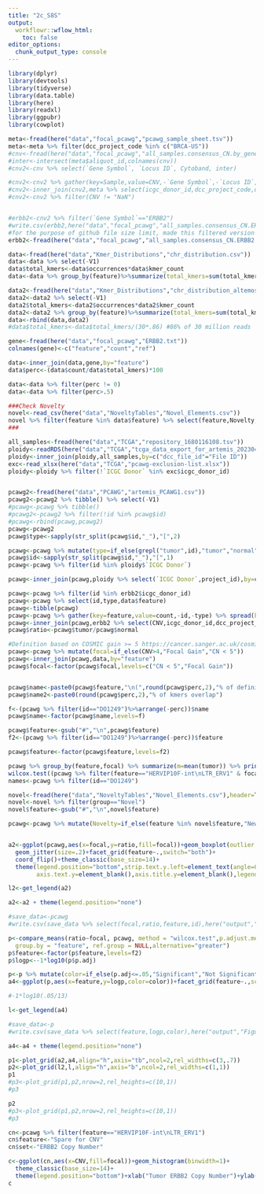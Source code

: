 ```yaml
---
title: "2c_S8S"
output:
  workflowr::wflow_html:
    toc: false
editor_options:
  chunk_output_type: console
---
```


```r
library(dplyr)
library(devtools)
library(tidyverse)
library(data.table)
library(here)
library(readxl)
library(ggpubr)
library(cowplot)


```

```r

meta<-fread(here("data","focal_pcawg","pcawg_sample_sheet.tsv"))
meta<-meta %>% filter(dcc_project_code %in% c("BRCA-US"))
#cnv<-fread(here("data","focal_pcawg","all_samples.consensus_CN.by_gene.170214.txt"))
#inter<-intersect(meta$aliquot_id,colnames(cnv))
#cnv2<-cnv %>% select(`Gene Symbol`, `Locus ID`, Cytoband, inter)

#cnv2<-cnv2 %>% gather(key=Sample,value=CNV,-`Gene Symbol`,-`Locus ID`,-Cytoband)
#cnv2<-inner_join(cnv2,meta %>% select(icgc_donor_id,dcc_project_code,dcc_specimen_type,aliquot_id),by=c("Sample"="aliquot_id"))
#cnv2<-cnv2 %>% filter(CNV != "NaN")


#erbb2<-cnv2 %>% filter(`Gene Symbol`=="ERBB2")
#write.csv(erbb2,here("data","focal_pcawg","all_samples.consensus_CN.ERBB2.csv"))
#for the purpose of github file size limit, made this filtered version for plotting
erbb2<-fread(here("data","focal_pcawg","all_samples.consensus_CN.ERBB2.csv")) %>% select(-V1)

data<-fread(here("data","Kmer_Distributions","chr_distribution.csv"))
data<-data %>% select(-V1)
data$total_kmers<-data$occurrences*data$kmer_count
data<-data %>% group_by(feature)%>%summarize(total_kmers=sum(total_kmers))

data2<-fread(here("data","Kmer_Distributions","chr_distribution_altemose.csv"))
data2<-data2 %>% select(-V1)
data2$total_kmers<-data2$occurrences*data2$kmer_count
data2<-data2 %>% group_by(feature)%>%summarize(total_kmers=sum(total_kmers))
data<-rbind(data,data2)
#data$total_kmers<-data$total_kmers/(30*.86) #86% of 30 million reads

gene<-fread(here("data","focal_pcawg","ERBB2.txt"))
colnames(gene)<-c("feature","count","ref")

data<-inner_join(data,gene,by="feature")
data$perc<-(data$count/data$total_kmers)*100

data<-data %>% filter(perc != 0)
data<-data %>% filter(perc>.5)

###Check Novelty
novel<-read_csv(here("data","NoveltyTables","Novel_Elements.csv"))
novel %>% filter(feature %in% data$feature) %>% select(feature,Novelty,group) %>% rename("Subfamily status"="Novelty")
###

all_samples<-fread(here("data","TCGA","repository_1680116108.tsv"))
ploidy<-readRDS(here("data","TCGA","tcga_data_export_for_artemis_20230404.rds"))
ploidy<-inner_join(ploidy,all_samples,by=c("dcc_file_id"="File ID"))
exc<-read_xlsx(here("data","TCGA","pcawg-exclusion-list.xlsx"))
ploidy<-ploidy %>% filter(!`ICGC Donor` %in% exc$icgc_donor_id)


pcawg2<-fread(here("data","PCAWG","artemis_PCAWG1.csv"))
pcawg2<-pcawg2 %>% tibble() %>% select(-V1)
#pcawg<-pcawg %>% tibble()
#pcawg2<-pcawg2 %>% filter(!id %in% pcawg$id)
#pcawg<-rbind(pcawg,pcawg2)
pcawg<-pcawg2
pcawg$type<-sapply(str_split(pcawg$id,"_"),"[",2)

pcawg<-pcawg %>% mutate(type=if_else(grepl("tumor",id),"tumor","normal"))
pcawg$id<-sapply(str_split(pcawg$id,"_"),"[",1)
pcawg<-pcawg %>% filter(id %in% ploidy$`ICGC Donor`)

pcawg<-inner_join(pcawg,ploidy %>% select(`ICGC Donor`,project_id),by=c("id"="ICGC Donor"))

pcawg<-pcawg %>% filter(id %in% erbb2$icgc_donor_id)
pcawg<-pcawg %>% select(id,type,data$feature)
pcawg<-tibble(pcawg)
pcawg<-pcawg %>% gather(key=feature,value=count,-id,-type) %>% spread(key=type,value=count)
pcawg<-inner_join(pcawg,erbb2 %>% select(CNV,icgc_donor_id,dcc_project_code),by=c("id"="icgc_donor_id"))
pcawg$ratio<-pcawg$tumor/pcawg$normal

#Definition based on COSMIC gain >= 5 https://cancer.sanger.ac.uk/cosmic/help/cnv/overview
pcawg<-pcawg %>% mutate(focal=if_else(CNV>4,"Focal Gain","CN < 5"))
pcawg<-inner_join(pcawg,data,by="feature")
pcawg$focal<-factor(pcawg$focal,levels=c("CN < 5","Focal Gain"))


pcawg$name<-paste0(pcawg$feature,"\n(",round(pcawg$perc,2),"% of defining kmers)")
pcawg$name2<-paste0(round(pcawg$perc,2),"% of kmers overlap")

f<-(pcawg %>% filter(id=="DO1249")%>%arrange(-perc))$name
pcawg$name<-factor(pcawg$name,levels=f)

```

```r
pcawg$feature<-gsub("#","\n",pcawg$feature)
f2<-(pcawg %>% filter(id=="DO1249")%>%arrange(-perc))$feature

pcawg$feature<-factor(pcawg$feature,levels=f2)

pcawg %>% group_by(feature,focal) %>% summarize(m=mean(tumor)) %>% print(n=1000)
wilcox.test((pcawg %>% filter(feature=="HERVIP10F-int\nLTR_ERV1" & focal=="CN < 5"))$tumor,(pcawg %>% filter(feature=="HERVIP10F-int\nLTR_ERV1" & focal=="Focal Gain"))$tumor,alternative="less")
names<-pcawg %>% filter(id=="DO1249")

novel<-fread(here("data","NoveltyTables","Novel_Elements.csv"),header=T)
novel<-novel %>% filter(group=="Novel")
novel$feature<-gsub("#","\n",novel$feature)

pcawg<-pcawg %>% mutate(Novelty=if_else(feature %in% novel$feature,"Newly identified as altered in cancer","Prior Evidence"))


a2<-ggplot(pcawg,aes(x=focal,y=ratio,fill=focal))+geom_boxplot(outlier.shape=NA,width=.5)+
  geom_jitter(size=.2)+facet_grid(feature~.,switch="both")+
  coord_flip()+theme_classic(base_size=14)+
  theme(legend.position="bottom",strip.text.y.left=element_text(angle=0,face="bold"),strip.background = element_blank(),
        axis.text.y=element_blank(),axis.title.y=element_blank(),legend.title=element_blank(),strip.placement="outside",legend.text = element_text(size=18),plot.title = element_text(hjust = 1))+ylab("Ratio of Tumor:Normal kmer count")+labs(fill="")+geom_text(data=names, aes(x = "CN < 5", y = 1.8,label=name2,group=feature),alpha=1)+ggtitle("Breast Cancer - ERBB2 Region")

l2<-get_legend(a2)

a2<-a2 + theme(legend.position="none")

#save_data<-pcawg
#write.csv(save_data %>% select(focal,ratio,feature,id),here("output","Figure_Data_Files","Fig2c_left.csv"))

```


```r
p<-compare_means(ratio~focal, pcawg, method = "wilcox.test",p.adjust.method="BH",paired = FALSE,
  group.by = "feature", ref.group = NULL,alternative="greater")
p$feature<-factor(p$feature,levels=f2)
p$logp<--1*log10(p$p.adj)

p<-p %>% mutate(color=if_else(p.adj<=.05,"Significant","Not Significant"))
a4<-ggplot(p,aes(x=feature,y=logp,color=color))+facet_grid(feature~.,scales="free_y")+coord_flip()+geom_point()+theme_classic(base_size=14)+theme(axis.text.y=element_blank(),strip.text=element_blank(),axis.title.y = element_blank(),legend.title=element_blank(),legend.position="bottom",legend.text = element_text(size=18),legend.key.size = unit(3,"line"))+ylab("p-val\n(-log10)")+scale_color_manual(values=c("gray50","indianred"))+geom_hline(yintercept=-1*log10(.05),linetype="dashed",alpha=.5)+guides(color=guide_legend(override.aes = list(size = 4)))

#-1*log10(.05/13)

l<-get_legend(a4)

#save_data<-p
#write.csv(save_data %>% select(feature,logp,color),here("output","Figure_Data_Files","Fig2c_right.csv"))

```



```r
a4<-a4 + theme(legend.position="none")

p1<-plot_grid(a2,a4,align="h",axis="tb",ncol=2,rel_widths=c(3,.7))
p2<-plot_grid(l2,l,align="h",axis="b",ncol=2,rel_widths=c(1,1))
p1
#p3<-plot_grid(p1,p2,nrow=2,rel_heights=c(10,1))
#p3
```

```r
p2
#p3<-plot_grid(p1,p2,nrow=2,rel_heights=c(10,1))
#p3
```



```r

cn<-pcawg %>% filter(feature=="HERVIP10F-int\nLTR_ERV1")
cn$feature<-"Spare for CNV"
cn$set<-"ERBB2 Copy Number"

c<-ggplot(cn,aes(x=CNV,fill=focal))+geom_histogram(binwidth=1)+
  theme_classic(base_size=14)+
  theme(legend.position="bottom")+xlab("Tumor ERBB2 Copy Number")+ylab("Count")
c


```


